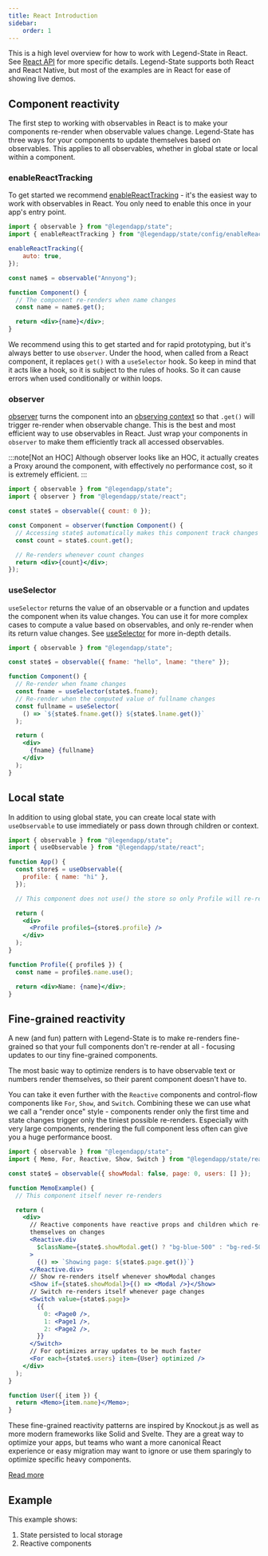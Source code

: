 ```yaml
---
title: React Introduction
sidebar:
    order: 1
---
```



This is a high level overview for how to work with Legend-State in React. See [React API](./react-api) for more specific details. Legend-State supports both React and React Native, but most of the examples are in React for ease of showing live demos.

## Component reactivity

The first step to working with observables in React is to make your components re-render when observable values change. Legend-State has three ways for your components to update themselves based on observables. This applies to all observables, whether in global state or local within a component.

### enableReactTracking

To get started we recommend [enableReactTracking](../../usage/configuring#enablereacttracking) - it's the easiest way to work with observables in React. You only need to enable this once in your app's entry point.

```jsx
import { observable } from "@legendapp/state";
import { enableReactTracking } from "@legendapp/state/config/enableReactTracking";

enableReactTracking({
    auto: true,
});

const name$ = observable("Annyong");

function Component() {
  // The component re-renders when name changes
  const name = name$.get();

  return <div>{name}</div>;
}
```

We recommend using this to get started and for rapid prototyping, but it's always better to use `observer`. Under the hood, when called from a React component, it replaces `get()` with a `useSelector` hook. So keep in mind that it acts like a hook, so it is subject to the rules of hooks. So it can cause errors when used conditionally or within loops.

### observer

[observer](../react-api/#observer) turns the component into an [observing context](../reactivity#observing-contexts) so that `.get()` will trigger re-render when observable change. This is the best and most efficient way to use observables in React. Just wrap your components in `observer` to make them efficiently track all accessed observables.

:::note[Not an HOC]
Although observer looks like an HOC, it actually creates a Proxy around the component, with effectively no performance cost, so it is extremely efficient.
:::

```jsx
import { observable } from "@legendapp/state";
import { observer } from "@legendapp/state/react";

const state$ = observable({ count: 0 });

const Component = observer(function Component() {
  // Accessing state$ automatically makes this component track changes to re-render
  const count = state$.count.get();

  // Re-renders whenever count changes
  return <div>{count}</div>;
});
```

### useSelector

`useSelector` returns the value of an observable or a function and updates the component when its value changes. You can use it for more complex cases to compute a value based on observables, and only re-render when its return value changes. See [useSelector](../react-api#useselector) for more in-depth details.

```jsx
import { observable } from "@legendapp/state";

const state$ = observable({ fname: "hello", lname: "there" });

function Component() {
  // Re-render when fname changes
  const fname = useSelector(state$.fname);
  // Re-render when the computed value of fullname changes
  const fullname = useSelector(
    () => `${state$.fname.get()} ${state$.lname.get()}`
  );

  return (
    <div>
      {fname} {fullname}
    </div>
  );
}
```

## Local state

In addition to using global state, you can create local state with `useObservable` to use immediately or pass down through children or context.

```jsx
import { observable } from "@legendapp/state";
import { useObservable } from "@legendapp/state/react";

function App() {
  const store$ = useObservable({
    profile: { name: "hi" },
  });

  // This component does not use() the store so only Profile will re-render on changes

  return (
    <div>
      <Profile profile$={store$.profile} />
    </div>
  );
}

function Profile({ profile$ }) {
  const name = profile$.name.use();

  return <div>Name: {name}</div>;
}
```

## Fine-grained reactivity

A new (and fun) pattern with Legend-State is to make re-renders fine-grained so that your full components don't re-render at all - focusing updates to our tiny fine-grained components.

The most basic way to optimize renders is to have observable text or numbers render themselves, so their parent component doesn't have to.

<EasyExample />

You can take it even further with the `Reactive` components and control-flow components like `For`, `Show`, and `Switch`. Combining these we can use what we call a "render once" style - components render only the first time and state changes trigger only the tiniest possible re-renders. Especially with very large components, rendering the full component less often can give you a huge performance boost.

```jsx
import { observable } from "@legendapp/state";
import { Memo, For, Reactive, Show, Switch } from "@legendapp/state/react";

const state$ = observable({ showModal: false, page: 0, users: [] });

function MemoExample() {
  // This component itself never re-renders

  return (
    <div>
      // Reactive components have reactive props and children which re-render
      themselves on changes
      <Reactive.div
        $className={state$.showModal.get() ? "bg-blue-500" : "bg-red-500"}
      >
        {() => `Showing page: ${state$.page.get()}`}
      </Reactive.div>
      // Show re-renders itself whenever showModal changes
      <Show if={state$.showModal}>{() => <Modal />}</Show>
      // Switch re-renders itself whenever page changes
      <Switch value={state$.page}>
        {{
          0: <Page0 />,
          1: <Page1 />,
          2: <Page2 />,
        }}
      </Switch>
      // For optimizes array updates to be much faster
      <For each={state$.users} item={User} optimized />
    </div>
  );
}

function User({ item }) {
  return <Memo>{item.name}</Memo>;
}
```

These fine-grained reactivity patterns are inspired by Knockout.js as well as more modern frameworks like Solid and Svelte. They are a great way to optimize your apps, but teams who want a more canonical React experience or easy migration may want to ignore or use them sparingly to optimize specific heavy components.

[Read more](../fine-grained-reactivity)

## Example

This example shows:

1. State persisted to local storage
2. Reactive components

<Persistence />
